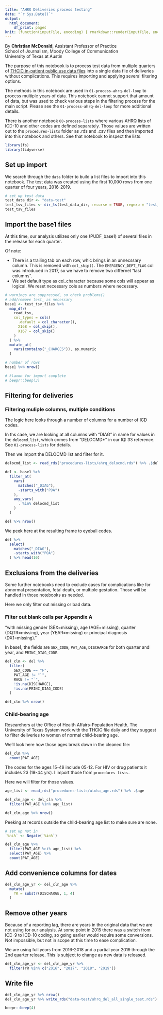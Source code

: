 ```yaml
---
title: "AHRQ Deliveries process testing"
date: "`r Sys.Date()`"
output:
  html_document:
    df_print: paged
knit: (function(inputFile, encoding) { rmarkdown::render(inputFile, encoding = encoding, output_dir = "docs") })
---
```


By **Christian McDonald**, Assistant Professor of Practice\
School of Journalism, Moody College of Communication\
University of Texas at Austin

The purpose of this notebook is to process test data from multiple quarters of [THCIC in-patient public use data files](https://www.dshs.texas.gov/thcic/hospitals/Inpatientpudf.shtm) into a single data file of deliveries without complications. This requires importing and applying several filtering options.

The methods in this notebook are used in `01-process-ahrq-del-loop` to process multiple years of data. This notebook cannot support that amount of data, but was used to check various steps in the filtering process for the main script. Please see the `01-process-ahrq-del-loop` for more additional details.

There is another notebook `00-process-lists` where various AHRQ lists of ICD-10 and other codes are defined separately. Those values are written out to the `procedures-lists` folder as .rds and .csv files and then imported into this notebook and others. See that notebook to inspect the lists.

```r
library(fs)
library(tidyverse)
```

## Set up import

We search through the `data` folder to build a list files to import into this notebook. The test data was created using the first 10,000 rows from one quarter of four years, 2016-2019.

```r
# set up test data
test_data_dir <- "data-test"
test_tsv_files <- dir_ls(test_data_dir, recurse = TRUE, regexp = "test_base1")
test_tsv_files
```

## Import the base1 files

At this time, our analysis utilizes only one (PUDF_base1) of several files in the release for each quarter.

Of note:

- There is a trailing tab on each row, whic brings in an unnecssary column. This is removed with `col_skip()`. The `EMERGENCY_DEPT_FLAG` col was introduced in 2017, so we have to remove two differnet "last columns".
- We set default type as col_character because some cols will appear as logical. We reset necessary cols as numbers where necessary.

```r
# warnings are suppressed, so check problems()
# add/remove test_ as necessary
base1 <- test_tsv_files %>%
  map_dfr(
    read_tsv,
    col_types = cols(
      .default = col_character(),
      X168 = col_skip(),
      X167 = col_skip()
    )
  ) %>%
  mutate_at(
    vars(contains("_CHARGES")), as.numeric
  )

# number of rows
base1 %>% nrow()

# klaxon for import complete
# beepr::beep(3)
```

## Filtering for deliveries

### Filtering muliple columns, multiple conditions

The logic here looks through a number of columns for a number of ICD codes.

In ths case, we are looking at all columns with "DIAG" in name for values in the `delocmd_list`, which comes from "DELOCMD*" in our IQI 33 reference. See `01-process-lists` for details.

Then we import the DELOCMD list and filter for it.

```r
delocmd_list <- read_rds("procedures-lists/ahrq_delocmd.rds") %>% .$delocmd

del <- base1 %>% 
  filter_at(
    vars(
      matches("_DIAG"),
      -starts_with("POA")
    ),
    any_vars(
      . %in% delocmd_list
    )
  )

del %>% nrow()
```

We peek here at the resulting frame to eyeball codes.

```r
del %>% 
  select(
    matches("_DIAG"),
    -starts_with("POA")
  ) %>% head(10)

```

## Exclusions from the deliveries

Some further notebooks need to exclude cases for complications like for abnormal presentation, fetal death, or multiple gestation. Those will be handled in those notebooks as needed.

Here we only filter out missing or bad data.

### Filter out blank cells per Appendix A

"with missing gender (SEX=missing), age (AGE=missing), quarter (DQTR=missing), year (YEAR=missing) or principal diagnosis (DX1=missing)."

In base1, the fields are `SEX_CODE`, `PAT_AGE`, `DISCHARGE` for both quarter and year, and `PRINC_DIAG_CODE`.

```r

del_cln <- del %>% 
  filter(
    SEX_CODE == "F",
    PAT_AGE != "`",
    RACE != "`",
    !is.na(DISCHARGE),
    !is.na(PRINC_DIAG_CODE)
  )

del_cln %>% nrow()
```

### Child-bearing age

Researchers at the Office of Health Affairs-Population Health, The University of Texas System work with the THCIC file daily and they suggest to filter deliveries to women of normal child-bearing age.

We'll look here how those ages break down in the cleaned file:

```r
del_cln %>% 
  count(PAT_AGE)
```

The codes for the ages 15-49 include 05-12. For HIV or drug patients it includes 23 (18-44 yrs). I import those from `procedures-lists`.

Here we will filter for those values.

```r
age_list <- read_rds("procedures-lists/utoha_age.rds") %>% .$age

del_cln_age <- del_cln %>% 
  filter(PAT_AGE %in% age_list)

del_cln_age %>% nrow()
```

Peeking at records outside the child-bearing age list to make sure are none.

```r
# set up not in
`%ni%` <- Negate(`%in%`)

del_cln_age %>% 
  filter(PAT_AGE %ni% age_list) %>% 
  select(PAT_AGE) %>% 
  count(PAT_AGE)
```

## Add convenience columns for dates

```r
del_cln_age_yr <- del_cln_age %>% 
  mutate(
    YR = substr(DISCHARGE, 1, 4)
  )
```

## Remove other years

Because of a reporting lag, there are years in the original data that we are not using for our analysis. At some point in 2015 there was a switch from ICD-9 to ICD-10 coding, so going eariler would require some conversions. Not impossible, but not in scope at this time to ease complication.

We are using full years from 2016-2018 and a partial year 2019 through the 2nd quarter release. This is subject to change as new data is released.

```r
del_cln_age_yr <- del_cln_age_yr %>% 
  filter(YR %in% c("2016", "2017", "2018", "2019"))
```

## Write file

```r
del_cln_age_yr %>% nrow()
del_cln_age_yr %>% write_rds("data-test/ahrq_del_all_single_test.rds")

beepr::beep(4)

```

